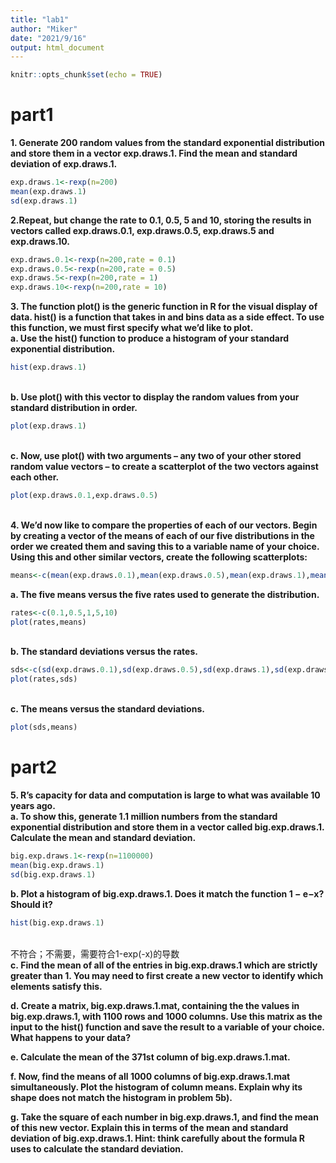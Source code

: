 ```yaml
---
title: "lab1"
author: "Miker"
date: "2021/9/16"
output: html_document
---
```


```r
knitr::opts_chunk$set(echo = TRUE)
```

# part1
**1. Generate 200 random values from the standard exponential distribution and store them in a vector exp.draws.1. Find the mean and standard deviation of exp.draws.1.**
```r
exp.draws.1<-rexp(n=200)
mean(exp.draws.1)
sd(exp.draws.1)
```

  **2.Repeat, but change the rate to 0.1, 0.5, 5 and 10, storing the results in vectors called exp.draws.0.1, exp.draws.0.5, exp.draws.5 and exp.draws.10.**
```r
exp.draws.0.1<-rexp(n=200,rate = 0.1)
exp.draws.0.5<-rexp(n=200,rate = 0.5)
exp.draws.5<-rexp(n=200,rate = 1)
exp.draws.10<-rexp(n=200,rate = 10)
```
  **3. The function plot() is the generic function in R for the visual display of data. hist() is a function that takes in and bins data as a side effect. To use this function, we must first specify what we’d like to plot.**    
  **a. Use the hist() function to produce a histogram of your standard exponential distribution.**
```r
hist(exp.draws.1)
```
<br/>**b. Use plot() with this vector to display the random values from your standard distribution in order.**
```r
plot(exp.draws.1)
```
<br/>**c. Now, use plot() with two arguments – any two of your other stored random value vectors – to create a scatterplot of the two vectors against each other.**
```r
plot(exp.draws.0.1,exp.draws.0.5)
```
<br/>**4. We’d now like to compare the properties of each of our vectors. Begin by creating a vector of the means of each of our five distributions in the order we created them and saving this to a variable name of your choice. Using this and other similar vectors, create the following scatterplots:**
```r
means<-c(mean(exp.draws.0.1),mean(exp.draws.0.5),mean(exp.draws.1),mean(exp.draws.5),mean(exp.draws.10))
```
  **a. The five means versus the five rates used to generate the distribution.**
```r
rates<-c(0.1,0.5,1,5,10)
plot(rates,means)
```
<br/>**b. The standard deviations versus the rates.**
```r
sds<-c(sd(exp.draws.0.1),sd(exp.draws.0.5),sd(exp.draws.1),sd(exp.draws.5),sd(exp.draws.10))
plot(rates,sds)
```
<br/>**c. The means versus the standard deviations. **
```r
plot(sds,means)
```
# part2   
**5. R’s capacity for data and computation is large to what was available 10 years ago.**   
**a. To show this, generate 1.1 million numbers from the standard exponential distribution and store them in a vector called big.exp.draws.1. Calculate the mean and standard deviation.**
```r
big.exp.draws.1<-rexp(n=1100000)
mean(big.exp.draws.1)
sd(big.exp.draws.1)
```
**b. Plot a histogram of big.exp.draws.1. Does it match the function 1 − e−x? Should it?**
```r
hist(big.exp.draws.1)
```
<br/>不符合；不需要，需要符合1-exp(-x)的导数   
**c. Find the mean of all of the entries in big.exp.draws.1 which are strictly greater than 1. You may need to first create a new vector to identify which elements satisfy this.**

**d. Create a matrix, big.exp.draws.1.mat, containing the the values in big.exp.draws.1, with 1100 rows and 1000 columns. Use this matrix as the input to the hist() function and save the result to a variable of your choice. What happens to your data?**

**e. Calculate the mean of the 371st column of big.exp.draws.1.mat.**

**f. Now, find the means of all 1000 columns of big.exp.draws.1.mat simultaneously. Plot the histogram of column means. Explain why its shape does not match the histogram in problem 5b).**

**g. Take the square of each number in big.exp.draws.1, and find the mean of this new vector. Explain this in terms of the mean and standard deviation of big.exp.draws.1. Hint: think carefully about the formula R uses to calculate the standard deviation.**